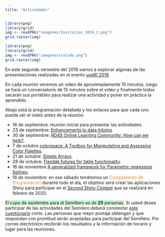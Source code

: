 ```yaml
---
title: "Actividades"
---
```


```r
library(png)
library(grid)
img <- readPNG("imagenes/Invitacion_2019_2.png")
grid.raster(img)
```

```r
library(png)
library(grid)
img <- readPNG("imagenes/saludo.png")
grid.raster(img)
```

En este segundo semestre del 2019 vamos a explorar algunas de las presentaciones realizadas en el evento [useR! 2019](http://www.user2019.fr/). 

En cada reunión veremos un video de aproximadamente 15 minutos, luego se hará un conversatorio de 15 minutos sobre el video y finalmente todos sacarán sus portátiles para realizar una actividad y poner en práctica la aprendido.  

Abajo está la programación detallada y los enlaces para que cada uno pueda ver el video antes de la reunión.

- 16 de septiembre: reunión inicial para presentar las actividades.
- 23 de septiembre: [Enhancements to data tidying](https://youtu.be/qFRYnKdLz5U).
- 30 de septiembre: [RD4S Online Learning Community: How can we help?](https://youtu.be/iIjiwzxUI_0).
- 7 de octubre [colorspace: A Toolbox for Manipulating and Assessing Color Palettes](https://youtu.be/6bv2IAcNE_c).
- 21 de octubre: [Simple Arrays](https://youtu.be/LQbH5LlD7sg).
- 28 de octubre: [Flexible futures for fable functionality](https://youtu.be/DhDOTxojQ3k).
- 16 de noviembre [A generalized framework for Parametric regression Splines](https://youtu.be/5EJ9h3QP6bU).
- 16 de noviembre: en ese sábado tendremos un <font color="#ED852E">Campamento de Programación</font> durante todo el día, el objetivo será crear las aplicaciones Shiny para participar en el [Second Shiny Contest](https://community.rstudio.com/uploads/default/original/2X/e/edf3fa339fadf7f95922c0b095520853a6de359b.gif) que se realizará en febrero de 2020.

<span style="background-color: #CEF5D0">
El cupo de asistentes para el Semillero es de **25** personas</span>. Si usted desea participar de las actividades del Semilero deberá constestar [este cuestionario](https://forms.gle/Wm99EBFZjg1U8nTH6) corto. Las personas que mejor puntaje obtengan y que respondan con prontitud serán aceptadas para participar del Semillero. Por correo electrónico recibirán los resultados y la información de horario y lugar para las reuniones.


